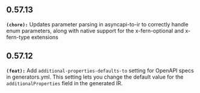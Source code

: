 ## 0.57.13
**`(chore):`** Updates parameter parsing in asyncapi-to-ir to correctly handle enum parameters, along with native support for the x-fern-optional and x-fern-type extensions


## 0.57.12
**`(feat):`** Add `additional-properties-defaults-to` setting for OpenAPI specs in generators.yml.
This setting lets you change the default value for the `additionalProperties` field in the generated IR.


